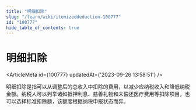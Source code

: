 ```yaml
---
title: "明细扣除"
slug: "/learn/wiki/itemizeddeduction-100777"
id: "100777"
hide_table_of_contents: true
---
```



# 明细扣除

<ArticleMeta id={100777} updatedAt={'2023-09-26 13:58:51'} />
<div className='border-solid border-b border-t-0 my-4 border-[var(--ifm-color-gray-300)]' />

明细扣除是指可以从调整后的总收入中扣除的费用，以减少应纳税收入和降低纳税金额。纳税人可以列举诸如抵押利息、慈善礼物和未偿还医疗费用等扣除项目，也可以选择标准扣除额，该额度根据纳税申报状态而异。
